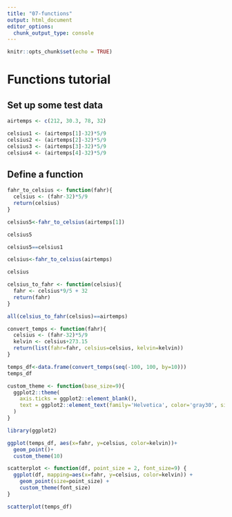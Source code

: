 ```yaml
---
title: "07-functions"
output: html_document
editor_options: 
  chunk_output_type: console
---
```


```r
knitr::opts_chunk$set(echo = TRUE)
```

# Functions tutorial

## Set up some test data

```r
airtemps <- c(212, 30.3, 78, 32)

celsius1 <- (airtemps[1]-32)*5/9
celsius2 <- (airtemps[2]-32)*5/9
celsius3 <- (airtemps[3]-32)*5/9
celsius4 <- (airtemps[4]-32)*5/9
```

## Define a function

```r
fahr_to_celsius <- function(fahr){
  celsius <- (fahr-32)*5/9
  return(celsius)
}
```


```r
celsius5<-fahr_to_celsius(airtemps[1])

celsius5

celsius5==celsius1
```


```r
celsius<-fahr_to_celsius(airtemps)

celsius
```


```r
celsius_to_fahr <- function(celsius){
  fahr <- celsius*9/5 + 32
  return(fahr)
}

all(celsius_to_fahr(celsius)==airtemps)
```


```r
convert_temps <- function(fahr){
  celsius <- (fahr-32)*5/9
  kelvin <- celsius+273.15
  return(list(fahr=fahr, celsius=celsius, kelvin=kelvin))
}

temps_df<-data.frame(convert_temps(seq(-100, 100, by=10)))
temps_df
```


```r
custom_theme <- function(base_size=9){
  ggplot2::theme(
    axis.ticks = ggplot2::element_blank(),
    text = ggplot2::element_text(family='Helvetica', color='gray30', size=base_size)
  )
}

library(ggplot2)

ggplot(temps_df, aes(x=fahr, y=celsius, color=kelvin))+
  geom_point()+
  custom_theme(10)
```


```r
scatterplot <- function(df, point_size = 2, font_size=9) {
  ggplot(df, mapping=aes(x=fahr, y=celsius, color=kelvin)) +
    geom_point(size=point_size) +
    custom_theme(font_size)
}

scatterplot(temps_df)
```

